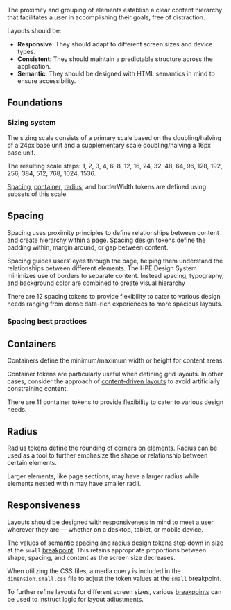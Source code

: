 
The proximity and grouping of elements establish a clear content hierarchy that facilitates a user in accomplishing their goals, free of distraction.

Layouts should be:

- **Responsive**: They should adapt to different screen sizes and device types.
- **Consistent**: They should maintain a predictable structure across the application.
- **Semantic**: They should be designed with HTML semantics in mind to ensure accessibility.

## Foundations

### Sizing system

The sizing scale consists of a primary scale based on the doubling/halving of a 24px base unit and a supplementary scale doubling/halving a 16px base unit.

The resulting scale steps: 1, 2, 3, 4, 6, 8, 12, 16, 24, 32, 48, 64, 96, 128, 192, 256, 384, 512, 768, 1024, 1536.

[Spacing](#spacing), [container](#container), [radius](#radius), and borderWidth tokens are defined using subsets of this scale.

## Spacing

Spacing uses proximity principles to define relationships between content and create hierarchy within a page. Spacing design tokens define the padding within, margin around, or gap between content.

Spacing guides users’ eyes through the page, helping them understand the relationships between different elements. The HPE Design System minimizes use of borders to separate content. Instead spacing, typography, and background color are combined to create visual hierarchy

There are 12 spacing tokens to provide flexibility to cater to various design needs ranging from dense data-rich experiences to more spacious layouts.

<ContentPane>
  <DesignTokensTable active="semantic.spacing" toolbar />
</ContentPane>

### Spacing best practices

<BestPracticeGroup>
  <Example
    height="none"
    bestPractice={{
      type: 'do',
      message:
        'Use spacing design tokens to style compositional or layout components like cards, layers, and grid spacing.',
    }}
    width="100%"
  >
    <SpacingBestPractices />
  </Example>
  <Example
    height="none"
    bestPractice={{
      type: 'dont',
      message: `Use spacing design tokens to style element-level components. Instead use component-specific tokens or element tokens which will ensure correct sizing of elements across screen sizes.`,
    }}
  >
    <SpacingBestPractices bestPractice={false} />
  </Example>
</BestPracticeGroup>

## Containers

Containers define the minimum/maximum width or height for content areas.

Container tokens are particularly useful when defining grid layouts. In other cases, consider the approach of [content-driven layouts](/templates/content-layouts#content-driven-layouts) to avoid artificially constraining content.

There are 11 container tokens to provide flexibility to cater to various design needs.

<ContentPane>
  <DesignTokensTable active="semantic.container" />
</ContentPane>

## Radius

Radius tokens define the rounding of corners on elements. Radius can be used as a tool to further emphasize the shape or relationship between certain elements.

Larger elements, like page sections, may have a larger radius while elements nested within may have smaller radii.

<ContentPane>
  <DesignTokensTable active="semantic.radius" toolbar />
</ContentPane>

## Responsiveness

Layouts should be designed with responsiveness in mind to meet a user wherever they are &mdash; whether on a desktop, tablet, or mobile device.

The values of semantic spacing and radius design tokens step down in size at the `small` [breakpoint](/design-tokens/global#breakpoint). This retains appropriate proportions between shape, spacing, and content as the screen size decreases.

When utilizing the CSS files, a media query is included in the `dimension.small.css` file to adjust the token values at the `small` breakpoint.

To further refine layouts for different screen sizes, various [breakpoints](/design-tokens/global#breakpoint) can be used to instruct logic for layout adjustments.
